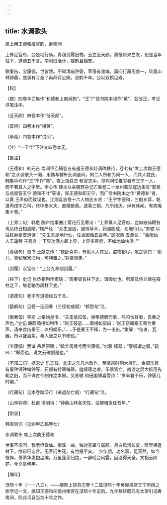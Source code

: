 ```yaml
---
---
---
```

title: 水调歌头
---



席上用王德和推官韵，寿南涧





上界足官府，公是地行仙。青毡剑履旧物，玉立近天颜。莫怪新来白发，恐是当年柱下，道德五千言。南涧旧活计，猿鹤且相安。

歌秦缶，宝康瓠，世皆然。不知清庙钟磬，零落有谁编。莫问行藏用舍一，毕竟山林钟鼎，底事有亏全？再拜荷公赐，双鹤千年。公以双鹤见寿。





【校】


〔题〕四卷本乙集作“和德和上南涧韵”。“王”广信书院本误作“黄”，兹改正，考证详笺注中。

〔近天颜〕四卷本作“侍天颜”。

〔莫问〕四卷本作“堪笑”。

〔毕竟〕四卷本作“试问”。

〔注〕“一千年”下注文四卷本无。





【笺注】


〔王德和〕韩元吉 南涧甲乙稿卷五有送王德和赴调改秩诗，卷七有“席上次韵王德和”之水调歌头一阕，用韵与稼轩此词全同，知二人所和为同一人，而其人姓氏，韩集中均作“王”不作“黄”。查上饶县志 秩官志中，淳熙间任推官者有王宁一人，而不著其人之字里。李心传 建炎以来朝野杂记乙集卷二十龙州蕃部寇边条有“郭杲与总赋官王宁 德和不叶”等语，知王德和即王宁，而广信书院本之作“黄德和”者，以黄 王声似而致误也。江阴县志卷十六人物志乡贤：“王宁字德和，三魁乡荐，乾道丙戌中乙科，终中奉大夫、直徽猷阁。逮事三朝，凡所扬历，绰有休闻。有笑庵集十卷。”

〔上界二句〕韩愈 酬卢给事曲江荷花行见寄诗：“上界真人足官府，岂如散仙鞭笞鸾凤终日相追陪。”楞严经：“众生坚固，服饵草木，药道圆成，名地行仙。”苏轼 以拄杖寿张安道诗：“先生真是地行仙，住世因循五百年。”顾况集 五源诀：“番阳仙人王遥琴 子高言：‘下界功满方超上界，上界多官府，不如地仙快活。’”

〔青毡句〕晋书 王献之传：“夜卧斋中，有偷人入其室，盗物都尽，献之徐曰：‘偷儿，青毡我家旧物，可特置之。’群盗惊走。”

〔剑履〕汉官仪：“上公九命则剑履。”

〔柱下〕史记 张丞相列传索隐：“周秦皆有柱下史，谓御史也。所掌及侍立恒在殿柱之下，故老聃为周柱下史。”

〔道德句〕老子有道德经五千言。

〔猿鹤句〕见卷一沁园春（三径初成阕）“鹤怨句”注。

〔歌秦缶〕李斯 上秦始皇书：“夫击瓮扣缶，弹筝搏髀而歌，呜呜快耳者，真秦之声也。”史记 廉颇蔺相如列传：“赵王鼓瑟……蔺相如前曰：‘赵王窃闻秦王善为秦声，请奉盆缶秦王，以相娱乐。’……于是秦王不怿，为一击缶。”集解：“缶者，瓦器，所以盛酒浆，秦人鼓之以节歌也。”

〔宝康瓠〕贾谊 吊屈原赋：“斡弃周鼎兮而宝康瓠。”尔雅 释器：“康瓠谓之甈。”疏曰：“即壶也，说文云破瓠是也。”

〔不知二句〕据宋史 乐志载，北宋之乐凡六改作，至徽宗时制大晟乐，金部乐器有景钟镈钟编钟等，石部有特磬编磬。迨靖康之难，乐器皆亡。南渡之后大抵用先朝之旧，而不详古今制作之本原。又苏轼 和田国博喜雪诗：“岁丰君不乐，钟磬几时编。”

〔行藏句〕见本卷踏莎行（进退存亡阕）“行藏句”注。

〔山林钟鼎〕杜甫 清明诗：“钟鼎山林各天性，浊醪粗饭任吾年。”





【附录】


韩南涧词（见涧甲乙稿卷七）

水调歌头 席上次韵王德和

世事不须问，我老但宜仙。南溪一曲，独对苍翠与孱颜。月白风清长夏，醉里相逢林下，欲辩已忘言。无客问生死，有竹报平安。　少年期，功名事，觅燕然。如今憔悴，萧萧华发抱尘编。万里蓬莱归路，一醉瑶台风露，因酒得天全。笑指云阶梦，今夕是何年。





【编年】


淳熙十年（一一八三）。——康熙上饶县志卷十二载淳熙十年癸卯推官王宁所撰之修学记一文，据知王德和任信州推官在淳熙十年前后。九年稼轩既已有太常引词寿南涧，则此词自当为十年之作。